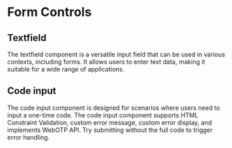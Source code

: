 
<Meta title="Form Controls" />

# Form Controls

## Textfield

The textfield component is a versatile input field that can be used in various contexts, including forms. It allows users to enter text data, making it suitable for a wide range of applications.

<Canvas of={stories.Main} />

## Code input

The code input component is designed for scenarios where users need to input a one-time code.
The code input component supports HTML Constraint Validation, custom
error message, custom error display, and implements WebOTP API. Try
submitting without the full code to trigger error handling.

<Canvas of={stories.CodeInput} />

<Canvas of={stories.CheckboxInput} />

<Canvas of={stories.PhoneInput} />
